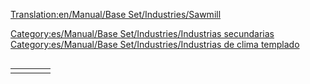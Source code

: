 [[Translation:en/Manual/Base Set/Industries/Sawmill]]
<table align="right"><tr valign="top"><td>

{{es/Manual/Base Set/Industries/Industrias| nombre=Aserradero (clima templado)
| imagen=en/Manual/Base Set/Industries/Sawmill.png
| climas=[[es/Manual/Clima|Templado]]
| acepta=[[es/Manual/Base Set/Cargos/Madera|Madera]]
| produce=[[es/Manual/Base Set/Cargos/Mercancías|Mercancías]]
| notas=En inglés tiene dos nombres: '[[en/Manual/Base Set/Industries/Sawmill]]' en el clima templado y '[[en/Manual/Base Set/Industries/Lumber Mill]]' en el clima subtropical.
}}<td/>
<td>
{{es/Manual/Base Set/Industries/Industrias| nombre=Aserradero (clima subtropical)
| imagen=en/Manual/Base Set/Industries/Lumbermill.png
| climas=[[es/Manual/Clima|subtropical]]
| acepta=Nada
| produce=[[es/Manual/Base Set/Cargos/Madera|Madera]]
| notas=No se genera ni se construye automáticamente, sino que debe de ser fundada (construida) por el jugador. Debe situarse en zonas con [[es/Árboles de tipo 4|árboles de tipo 4]] (Selva), donde talará los árboles situados dentro de un área determinada. Una vez que todos los árboles en esta área sean talados, la producción se reducirá a 0. Como resultado, normalmente es necesaria la plantación de árboles para mantener esta industria.
}}<td/><tr/>

[[Category:es/Manual/Base Set/Industries/Industrias secundarias]]
[[Category:es/Manual/Base Set/Industries/Industrias de clima templado]]